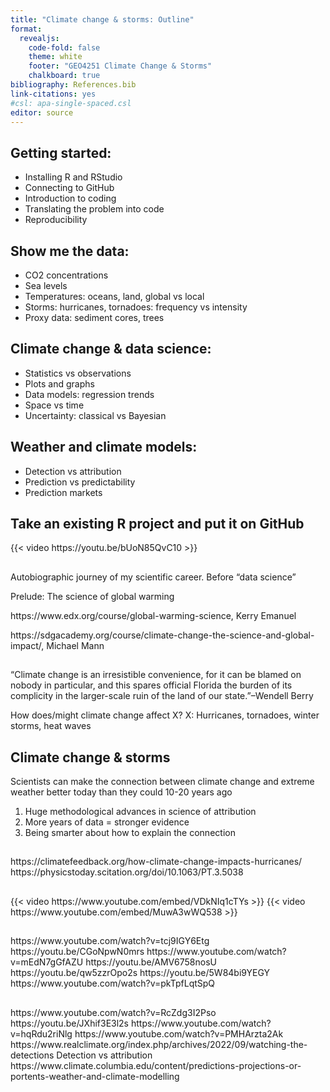 ```yaml
---
title: "Climate change & storms: Outline"
format: 
  revealjs:
    code-fold: false
    theme: white
    footer: "GEO4251 Climate Change & Storms"
    chalkboard: true
bibliography: References.bib
link-citations: yes
#csl: apa-single-spaced.csl
editor: source
---
```


## Getting started:

* Installing R and RStudio
* Connecting to GitHub
* Introduction to coding
* Translating the problem into code
* Reproducibility 

## Show me the data:

* CO2 concentrations 
* Sea levels
* Temperatures: oceans, land, global vs local 
* Storms: hurricanes, tornadoes: frequency vs intensity 
* Proxy data: sediment cores, trees 

## Climate change & data science:

* Statistics vs observations 
* Plots and graphs 
* Data models: regression trends 
* Space vs time 
* Uncertainty: classical vs Bayesian 

## Weather and climate models: 

* Detection vs attribution 
* Prediction vs predictability
* Prediction markets

 
## Take an existing R project and put it on GitHub

{{< video https://youtu.be/bUoN85QvC10 >}}

##

Autobiographic journey of my scientific career. Before “data science” 

Prelude: The science of global warming 

https://www.edx.org/course/global-warming-science, Kerry Emanuel 

https://sdgacademy.org/course/climate-change-the-science-and-global-impact/, Michael Mann 

##

"Climate change is an irresistible convenience, for it can be blamed on nobody in particular, and this spares official Florida the burden of its complicity in the larger-scale ruin of the land of our state."--Wendell Berry 

How does/might climate change affect X? X: Hurricanes, tornadoes, winter storms, heat waves 

## Climate change & storms

Scientists can make the connection between climate change and extreme weather better today than they could 10-20 years ago

1) Huge methodological advances in science of attribution 
2) More years of data = stronger evidence 
3) Being smarter about how to explain the connection 

## 
https://climatefeedback.org/how-climate-change-impacts-hurricanes/  
https://physicstoday.scitation.org/doi/10.1063/PT.3.5038 

##

{{< video https://www.youtube.com/embed/VDkNIq1cTYs >}}
{{< video https://www.youtube.com/embed/MuwA3wWQ538 >}}

##

https://www.youtube.com/watch?v=tcj9IGY6Etg 
https://youtu.be/CGoNpwN0mrs 
https://www.youtube.com/watch?v=mEdN7gGfAZU 
https://youtu.be/AMV6758nosU 
https://youtu.be/qw5zzrOpo2s 
https://youtu.be/5W84bi9YEGY 
https://www.youtube.com/watch?v=pkTpfLqtSpQ 

##

https://www.youtube.com/watch?v=RcZdg3I2Pso 
https://youtu.be/JXhif3E3l2s 
https://www.youtube.com/watch?v=hqRdu2riNlg 
https://www.youtube.com/watch?v=PMHArzta2Ak 
https://www.realclimate.org/index.php/archives/2022/09/watching-the-detections  Detection vs attribution 
https://www.climate.columbia.edu/content/predictions-projections-or-portents-weather-and-climate-modelling 

 


 

 

 